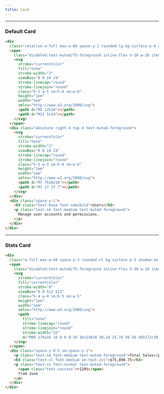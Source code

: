 ```yaml
---
title: Card
---
```


---

### Default Card


<CardDefault />

```html title="card.html"
<div
  class="relative w-full max-w-60 space-y-2 rounded-lg bg-surface p-4 shadow-sm">
  <span
    class="disabled:text-muted/75-foreground inline-flex h-10 w-10 items-center justify-center gap-1 rounded-lg bg-accent p-0 text-sm text-muted-foreground hover:bg-accent hover:text-accent-foreground disabled:bg-muted/75 sm:h-12 sm:w-12">
    <svg
      stroke="currentColor"
      fill="none"
      stroke-width="2"
      viewBox="0 0 24 24"
      stroke-linecap="round"
      stroke-linejoin="round"
      class="h-5 w-5 sm:h-6 sm:w-6"
      height="1em"
      width="1em"
      xmlns="http://www.w3.org/2000/svg">
      <path d="M5 12h14"></path>
      <path d="M12 5v14"></path>
    </svg>
  </span>
  <div class="absolute right-4 top-4 text-muted-foreground">
    <svg
      stroke="currentColor"
      fill="none"
      stroke-width="2"
      viewBox="0 0 24 24"
      stroke-linecap="round"
      stroke-linejoin="round"
      class="h-5 w-5 sm:h-6 sm:w-6"
      height="1em"
      width="1em"
      xmlns="http://www.w3.org/2000/svg">
      <path d="M7 7h10v10"></path>
      <path d="M7 17 17 7"></path>
    </svg>
  </div>
  <div class="space-y-1">
    <h3 class="text-base font-semibold">Users</h3>
    <p class="text-sm font-medium text-muted-foreground">
      Manage user accounts and permissions.
    </p>
  </div>
</div>
```

---

### Stats Card

<CardStats />

```html title="card-stats.html"
<div
  class="w-full max-w-44 space-y-3 rounded-xl bg-surface p-5 shadow-sm sm:space-y-4 sm:p-6">
  <span
    class="disabled:text-muted/75-foreground inline-flex h-10 w-10 items-center justify-center gap-1 rounded-full bg-muted p-0 text-sm hover:bg-muted hover:text-accent-foreground disabled:bg-muted/75 sm:h-12 sm:w-12">
    <svg
      stroke="currentColor"
      fill="currentColor"
      stroke-width="0"
      viewBox="0 0 512 512"
      class="h-4 w-4 sm:h-5 sm:w-5"
      height="1em"
      width="1em"
      xmlns="http://www.w3.org/2000/svg">
      <path
        fill="none"
        stroke-linecap="round"
        stroke-linejoin="round"
        stroke-width="32"
        d="M80 176a16 16 0 0 0-16 16v216c0 30.24 25.76 56 56 56h272c30.24 0 56-24.51 56-54.75V192a16 16 0 0 0-16-16zm80 0v-32a96 96 0 0 1 96-96h0a96 96 0 0 1 96 96v32"></path>
    </svg>
  </span>
  <div class="space-y-0.5 sm:space-y-1">
    <p class="text-sm font-medium text-muted-foreground">Total Sales</p>
    <h3 class="text-xl font-medium sm:text-2xl">$75,890.75</h3>
    <p class="text-xs font-normal text-muted-foreground">
      <span class="text-success">+128%</span>
      from June
    </p>
  </div>
</div>
```
